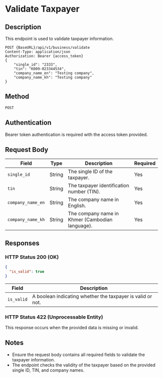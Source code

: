 # Validate Taxpayer

## Description
This endpoint is used to validate taxpayer information.

```http
POST {BaseURL}/api/v1/business/validate
Content-Type: application/json
Authorization: Bearer {access_token}
{
    "single_id": "2333",
    "tin": "K009-023344534",
    "company_name_en": "Testing company",
    "company_name_kh": "Testing company"
}
```

## Method
`POST`

## Authentication
Bearer token authentication is required with the access token provided.

## Request Body

| Field           | Type   | Description                                     | Required |
|-----------------|--------|-------------------------------------------------|----------|
| `single_id`     | String | The single ID of the taxpayer.                  | Yes      |
| `tin`           | String | The taxpayer identification number (TIN).       | Yes      |
| `company_name_en`| String | The company name in English.                    | Yes      |
| `company_name_kh`| String | The company name in Khmer (Cambodian language). | Yes      |

## Responses

### HTTP Status 200 (OK)

```json
{
  "is_valid": true
}
```

| Field     | Description                                              |
|-----------|----------------------------------------------------------|
| `is_valid`| A boolean indicating whether the taxpayer is valid or not.|

### HTTP Status 422 (Unprocessable Entity)
This response occurs when the provided data is missing or invalid.

## Notes
- Ensure the request body contains all required fields to validate the taxpayer information.
- The endpoint checks the validity of the taxpayer based on the provided single ID, TIN, and company names.

